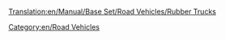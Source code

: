 [[Translation:en/Manual/Base Set/Road Vehicles/Rubber Trucks]]

{{en/RoadVehicle|name     = Balogh Rubber Truck
  |img      =en/Balogh Rubber Truck.png|price    = £4,797 ($9,594) 
  |speed    = 30 mph (48 km/h)
  |annual   = £421 ($842)
  |designed = 1936
  |life     = 15
  |capacity = 17,000 litres of rubber
}}
{{en/RoadVehicle|name     = Uhl Rubber Truck
  |img      =en/Uhl Rubber Truck.png|price    = £6,027 ($12,054)
  |speed    = 55 mph (88 km/h)
  |annual   = £787 ($1,574)
  |designed = 1977
  |life     = 15
  |capacity = 19,000 litres of rubber
}}
{{en/RoadVehicle|name     = RMT Rubber Truck
  |img      =en/RMT Rubber Truck.png|price    = £6,437 ($12,874) 
  |speed    = 70 mph (112 km/h)
  |annual   = £1,125 ($2,250)
  |designed = 2011
  |life     = 15
  |capacity = 22,000 litres of rubber
}}

[[Category:en/Road Vehicles]]